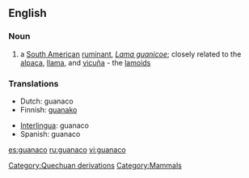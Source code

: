 ==English==
===Noun===
{{wikipedia}}
{{en-noun}}

# a [[South American]] [[ruminant]], ''[[Lama guanicoe]]''; closely related to the [[alpaca]], [[llama]], and [[vicuña]] - the [[lamoid]]s  

===Translations===
{{top}}
*Dutch: guanaco
*Finnish: [[guanako]]
{{mid}}
*[[Interlingua]]: guanaco
*Spanish: guanaco {{m}}
{{bottom}}

[[Category:Quechuan derivations]]
[[Category:Mammals]]

[[es:guanaco]]
[[ru:guanaco]]
[[vi:guanaco]]